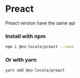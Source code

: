 # Preact

Preact version have the same api

### Install with npm

```sh
npm i @eo-locale/preact --save
```

### Or with yarn

```sh
yarn add @eo-locale/preact
```